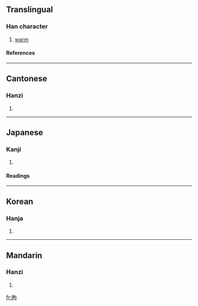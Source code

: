 ==Translingual==
===Han character===
{{Han char|rn=72|rad=日|as=05|sn=9|four=6702<sub>0</sub>|canj=日心口 (APR)}}
# [[warm]]
====References====
{{Han ref|kx=0493.190|dkj=13852|dj=0857.070|hdz=21502.090|uh=662B|ud=26155|bh=CEF3|bd=52979}}
----
==Cantonese==
===Hanzi===
{{yue-hanzi|jyut=|y=heui2}}
# {{defn|Cantonese}}
----
==Japanese==
===Kanji===
{{ja-kanji|grade=|rs=日05}}
# {{defn|Japanese}} 
====Readings====
{{ja-readings|on=[[く]] (ku), [[きょう]] (kyō)|kun=[[あたたか]] (atataka)}}
----
==Korean==
===Hanja===
{{ko-hanja|hangeul=구|eumhun=|rv=gu|mr=ku|y=kwu}}
# {{defn|Korean}}
----
==Mandarin==
===Hanzi===
{{cmn-hanzi|pin=[[xǔ]] ([[xu3]])|wg=hsü<sup>3</sup>}}
# {{defn|Mandarin}}

[[fr:昫]]